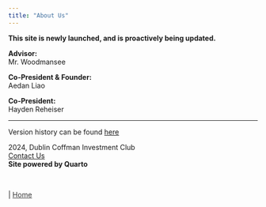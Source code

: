 ```yaml
---
title: "About Us"
---
```


<span class="smalltext-black">**This site is newly launched, and is proactively being updated.**</span>  
<span class="blank-line"></span>

**Advisor:**  
Mr. Woodmansee

**Co-President & Founder:**  
Aedan Liao

**Co-President:**  
Hayden Reheiser

---

<span class="smalltext-black">Version history can be found [here](https://github.com/aedan00/invest)  
<span class="blank-line"></span>

2024, Dublin Coffman Investment Club  
<span class="minitext-black">[Contact Us](https://docs.google.com/forms/d/e/1FAIpQLSdLxZ6DYcz5HYKBtKoAKnGm_lclOIXt8CGdHUnXK0fDavQB1Q/viewform)</span>  
<span class="smalltext-black">**Site powered by Quarto**</span>  
<span class="blank-line"></span>

<br>

<div class="nav-right">
 | [Home](index.qmd){style="color: #373737;"}
</div>